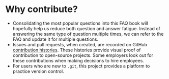 # Why contribute?

- Consolidating the most popular questions into this FAQ book will hopefully help us reduce both question and answer fatigue.
Instead of answering the same type of question multiple times, we can refer to the FAQ and update it for multiple questions.
- Issues and pull requests, when created, are recorded on GitHub [contribution histories](https://docs.github.com/en/github/setting-up-and-managing-your-github-profile/viewing-contributions-on-your-profile).
These histories provide visual proof of contribution to open-source projects.
Some employers look out for these contributions when making decisions to hire employees.
- For users who are new to `.git`, this project provides a platform to practice version control.
 
